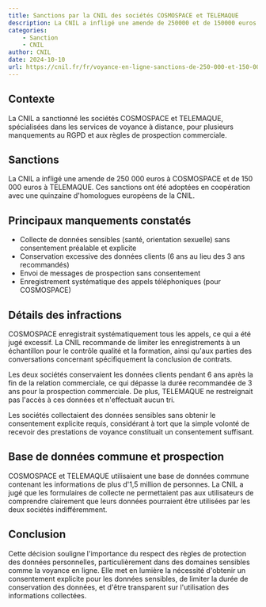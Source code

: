 ```yaml
---
title: Sanctions par la CNIL des sociétés COSMOSPACE et TELEMAQUE
description: La CNIL a infligé une amende de 250000 et de 150000 euros à deux sociétés pour avoir conservé des données personnelles de manière excessive.
categories:
    - Sanction
    - CNIL
author: CNIL
date: 2024-10-10
url: https://cnil.fr/fr/voyance-en-ligne-sanctions-de-250-000-et-150-000-euros-cosmospace-telemaque
---
```


## Contexte

La CNIL a sanctionné les sociétés COSMOSPACE et TELEMAQUE, spécialisées dans les services de voyance à distance, pour plusieurs manquements au RGPD et aux règles de prospection commerciale.

## Sanctions

La CNIL a infligé une amende de 250 000 euros à COSMOSPACE et de 150 000 euros à TELEMAQUE. Ces sanctions ont été adoptées en coopération avec une quinzaine d'homologues européens de la CNIL.

## Principaux manquements constatés

-   Collecte de données sensibles (santé, orientation sexuelle) sans consentement préalable et explicite
-   Conservation excessive des données clients (6 ans au lieu des 3 ans recommandés)
-   Envoi de messages de prospection sans consentement
-   Enregistrement systématique des appels téléphoniques (pour COSMOSPACE)

## Détails des infractions

COSMOSPACE enregistrait systématiquement tous les appels, ce qui a été jugé excessif. La CNIL recommande de limiter les enregistrements à un échantillon pour le contrôle qualité et la formation, ainsi qu'aux parties des conversations concernant spécifiquement la conclusion de contrats.

Les deux sociétés conservaient les données clients pendant 6 ans après la fin de la relation commerciale, ce qui dépasse la durée recommandée de 3 ans pour la prospection commerciale. De plus, TELEMAQUE ne restreignait pas l'accès à ces données et n'effectuait aucun tri.

Les sociétés collectaient des données sensibles sans obtenir le consentement explicite requis, considérant à tort que la simple volonté de recevoir des prestations de voyance constituait un consentement suffisant.

## Base de données commune et prospection

COSMOSPACE et TELEMAQUE utilisaient une base de données commune contenant les informations de plus d'1,5 million de personnes. La CNIL a jugé que les formulaires de collecte ne permettaient pas aux utilisateurs de comprendre clairement que leurs données pourraient être utilisées par les deux sociétés indifféremment.

## Conclusion

Cette décision souligne l'importance du respect des règles de protection des données personnelles, particulièrement dans des domaines sensibles comme la voyance en ligne. Elle met en lumière la nécessité d'obtenir un consentement explicite pour les données sensibles, de limiter la durée de conservation des données, et d'être transparent sur l'utilisation des informations collectées.
